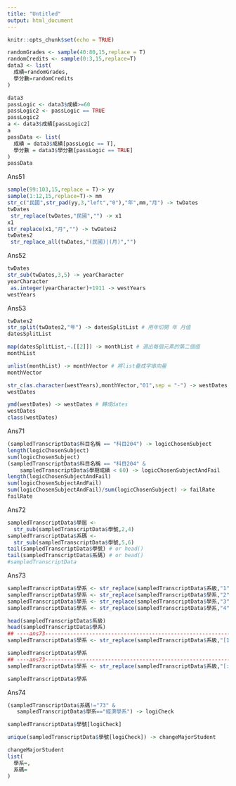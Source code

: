 ```yaml
---
title: "Untitled"
output: html_document
---
```



```r
knitr::opts_chunk$set(echo = TRUE)
```

```r
randomGrades <- sample(40:80,15,replace = T)
randomCredits <- sample(0:3,15,replace=T)
data3 <- list(
  成績=randomGrades,
  學分數=randomCredits
)
```

```r
data3
passLogic <- data3$成績>=60
passLogic2 <- passLogic == TRUE
passLogic2
a <- data3$成績[passLogic2]
a
passData <- list(
  成績 = data3$成績[passLogic == T],
  學分數 = data3$學分數[passLogic == TRUE]
)
passData
```

Ans51
```r
sample(99:103,15,replace = T)-> yy
sample(1:12,15,replace=T)-> mm
str_c("民國",str_pad(yy,3,"left","0"),"年",mm,"月") -> twDates
twDates
 str_replace(twDates,"民國","") -> x1
x1
str_replace(x1,"月","") -> twDates2
twDates2
 str_replace_all(twDates,"(民國)|(月)","")
```

Ans52
```r
twDates
str_sub(twDates,3,5) -> yearCharacter
yearCharacter
 as.integer(yearCharacter)+1911 -> westYears
westYears
```

Ans53
```r
twDates2
str_split(twDates2,"年") -> datesSplitList # 用年切開 年 月值
datesSplitList

map(datesSplitList,~.[[2]]) -> monthList # 選出每個元素的第二個值
monthList

unlist(monthList) -> monthVector # 將list疊成字串向量
monthVector

str_c(as.character(westYears),monthVector,"01",sep = "-") -> westDates # 貼成YYYY-MM-DD 字串格式
westDates

ymd(westDates) -> westDates # 轉成dates
westDates
class(westDates)
```

Ans71
```r
(sampledTranscriptData$科目名稱 == "科目204") -> logicChosenSubject
length(logicChosenSubject)
sum(logicChosenSubject)
(sampledTranscriptData$科目名稱 == "科目204" & 
    sampledTranscriptData$學期成績 < 60) -> logicChosenSubjectAndFail
length(logicChosenSubjectAndFail)
sum(logicChosenSubjectAndFail)
sum(logicChosenSubjectAndFail)/sum(logicChosenSubject) -> failRate
failRate
```

Ans72
```r
sampledTranscriptData$學屆 <- 
  str_sub(sampledTranscriptData$學號,2,4)
sampledTranscriptData$系碼 <- 
  str_sub(sampledTranscriptData$學號,5,6)
tail(sampledTranscriptData$學號) # or head()
tail(sampledTranscriptData$系碼) # or head()
#sampledTranscriptData
```

Ans73
```r
sampledTranscriptData$學系 <- str_replace(sampledTranscriptData$系級,"1","")
sampledTranscriptData$學系 <- str_replace(sampledTranscriptData$學系,"2","")
sampledTranscriptData$學系 <- str_replace(sampledTranscriptData$學系,"3","")
sampledTranscriptData$學系 <- str_replace(sampledTranscriptData$學系,"4","")

head(sampledTranscriptData$系級)
head(sampledTranscriptData$學系)
## ----ans73---------------------------------------------------------------
sampledTranscriptData$學系 <- str_replace(sampledTranscriptData$系級,"[1234]","")

sampledTranscriptData$學系
## ----ans73---------------------------------------------------------------
sampledTranscriptData$學系 <- str_replace(sampledTranscriptData$系級,"[:digit:]","")

sampledTranscriptData$學系
```

Ans74
```r
(sampledTranscriptData$系碼!="73" & 
   sampledTranscriptData$學系=="經濟學系") -> logiCheck

sampledTranscriptData$學號[logiCheck] 

unique(sampledTranscriptData$學號[logiCheck]) -> changeMajorStudent

changeMajorStudent
list(
  學系=,
  系碼=
)
```

